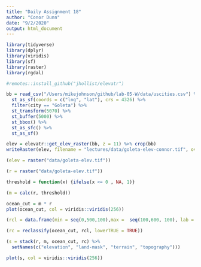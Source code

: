 ```yaml
---
title: "Daily Assignment 18"
author: "Conor Dunn"
date: "9/2/2020"
output: html_document
---
```


```r
library(tidyverse)
library(dplyr)
library(viridis)
library(sf)
library(raster)
library(rgdal)

```

```r
#remotes::install_github("jhollist/elevatr")
```


```r
bb = read_csv("/Users/mikejohnson/github/lab-05-W/data/uscities.csv") %>%
  st_as_sf(coords = c("lng", "lat"), crs = 4326) %>% 
  filter(city == "Goleta") %>% 
  st_transform(5070) %>% 
  st_buffer(5000) %>% 
  st_bbox() %>% 
  st_as_sfc() %>% 
  st_as_sf()

elev = elevatr::get_elev_raster(bb, z = 11) %>% crop(bb)
writeRaster(elev, filename = "lectures/data/goleta-elev-connor.tif", overwrite = TRUE)

(elev = raster("data/goleta-elev.tif"))
```




```r

(r = raster("data/goleta-elev.tif"))

threshold = function(x) {ifelse(x <= 0 , NA, 1)}

(m = calc(r, threshold))

ocean_cut = m * r
plot(ocean_cut, col = viridis::viridis(256))

(rcl = data.frame(min = seq(0,500,100),max =  seq(100,600, 100), lab = c(0:5)))

(rc = reclassify(ocean_cut, rcl, lowerTRUE = TRUE))

(s = stack(r, m, ocean_cut, rc) %>% 
  setNames(c("elevation", "land-mask", "terrain", "topography")))

plot(s, col = viridis::viridis(256))
```



